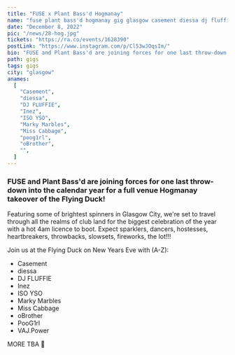 ---
title: "FUSE x Plant Bass'd Hogmanay"
name: "fuse plant bass'd hogmanay gig glasgow casement diessa dj fluffie inez iso yso marky marbles miss cabbage poog1rl oBrother oisin vaj.power"
date: "December 8, 2022"
pic: "/news/28-hog.jpg"
tickets: "https://ra.co/events/1628390"
postLink: "https://www.instagram.com/p/Cl53wJOqsIm/"
bio: "FUSE and Plant Bass'd are joining forces for one last throw-down into the calendar year for a full venue Hogmanay takeover of the Flying Duck!"
path: gigs
tags: gigs
city: "glasgow"
anames:
  [
    "Casement",
    "diessa",
    "DJ FLUFFIE",
    "Inez",
    "ISO YSO",
    "Marky Marbles",
    "Miss Cabbage",
    "poog1rl",
    "oBrother",
    "",
  ]
---

### FUSE and Plant Bass'd are joining forces for one last throw-down into the calendar year for a full venue Hogmanay takeover of the Flying Duck!

Featuring some of brightest spinners in Glasgow City, we're set to travel through all the realms of club land for the biggest celebration of the year with a hot 4am licence to boot. Expect sparklers, dancers, hostesses, heartbreakers, throwbacks, slowsets, fireworks, the lot!!!

Join us at the Flying Duck on New Years Eve with (A-Z):

- Casement
- diessa
- DJ FLUFFIE
- Inez
- ISO YSO
- Marky Marbles
- Miss Cabbage
- oBrother
- PooG1rl
- VAJ.Power

MORE TBA 🌱
